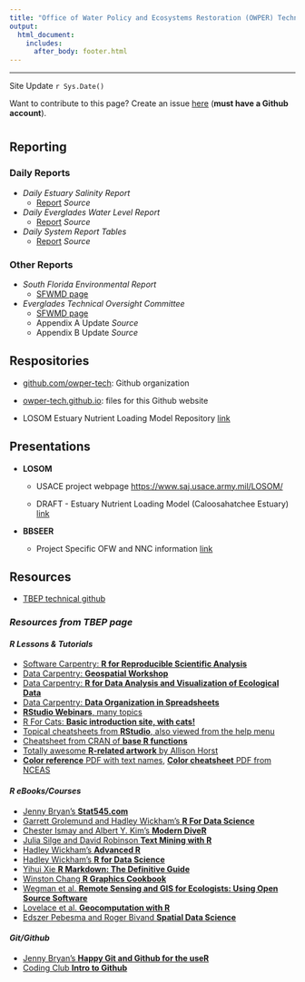 ```yaml
---
title: "Office of Water Policy and Ecosystems Restoration (OWPER) Technical Github Webpage <img src='dep_logo.png' align='right' height = '100'/>"
output: 
  html_document:
    includes:
      after_body: footer.html
---
```


***

Site Update `r Sys.Date()`

Want to contribute to this page? Create an issue [here](https://github.com/owper-tech/owper-tech.github.io/issues/new/choose) (**must have a Github account**). 

# {.tabset}

## Reporting

### Daily Reports

- *Daily Estuary Salinity Report*
    - [Report](http://publicfiles.dep.state.fl.us/owp/SalinityReports/SalinityUpdate.html){target="_blank"} *Source*

- *Daily Everglades Water Level Report*
    - [Report](http://publicfiles.dep.state.fl.us/owp/SalinityReports/WaterLevelUpdate.html){target="_blank"} *Source*
    
- *Daily System Report Tables*
    - [Report](http://publicfiles.dep.state.fl.us/owp/SalinityReports/DailySystemReport_Table.html){target="_blank"} *Source*


### Other Reports 

- *South Florida Environmental Report*
    - [SFWMD page](https://www.sfwmd.gov/science-data/scientific-publications-sfer){target="_blank"}
    
- *Everglades Technical Oversight Committee*
    - [SFWMD page](https://www.sfwmd.gov/our-work/toc){target="_blank"}
    - Appendix A Update *Source*
    - Appendix B Update *Source*
    
## Respositories

 - [github.com/owper-tech](https://github.com/owper-tech/){target="_blank"}: Github organization
 
 - [owper-tech.github.io](https://github.com/owper-tech/owper-tech.github.io){target="_blank"}: files for this Github website
 
 - LOSOM Estuary Nutrient Loading Model Repository [link](https://github.com/SwampThingPaul/LOSOM_ENLM){target="_blank"}

## Presentations

- **LOSOM**

    - USACE project webpage [https://www.saj.usace.army.mil/LOSOM/](https://www.saj.usace.army.mil/LOSOM/){target="_blank"}

    - DRAFT - Estuary Nutrient Loading Model (Caloosahatchee Estuary) [link](https://swampthingecology.org/slides/LOSOMWQ/Julian_LOSOM_ENLM#1){target="_blank"}


- **BBSEER**
  
    - Project Specific OFW and NNC information [link](https://swampthingecology.org/slides/BBSEER/BBSEER_OFW_map.html){target="_blank"}
    
## Resources

* [TBEP technical github](https://tbep-tech.github.io/){target="_blank"}

### *Resources from TBEP page*

#### *R Lessons & Tutorials*

* [Software Carpentry: **R for Reproducible Scientific Analysis**](http://data-lessons.github.io/gapminder-R/){target="_blank"}
* [Data Carpentry: **Geospatial Workshop**](https://datacarpentry.org/geospatial-workshop/){target="_blank"}
* [Data Carpentry: **R for Data Analysis and Visualization of Ecological Data**](http://www.datacarpentry.org/R-ecology-lesson/){target="_blank"}
* [Data Carpentry: **Data Organization in Spreadsheets**](http://www.datacarpentry.org/spreadsheet-ecology-lesson/){target="_blank"}
* [**RStudio Webinars**, many topics](https://www.rstudio.com/resources/webinars/){target="_blank"}
* [R For Cats: **Basic introduction site, with cats!**](http://rforcats.net/){target="_blank"}
* [Topical cheatsheets from **RStudio**, also viewed from the help menu](http://www.rstudio.com/resources/cheatsheets/){target="_blank"}
* [Cheatsheet from CRAN of **base R functions**](http://cran.r-project.org/doc/contrib/Short-refcard.pdf){target="_blank"} 
* [Totally awesome **R-related artwork** by Allison Horst](https://github.com/allisonhorst/stats-illustrations){target="_blank"}
* [**Color reference** PDF with text names](http://www.stat.columbia.edu/~tzheng/files/Rcolor.pdf){target="_blank"}, [**Color cheatsheet** PDF from NCEAS](https://www.nceas.ucsb.edu/sites/default/files/2020-04/colorPaletteCheatsheet.pdf){target="_blank"}

#### *R eBooks/Courses*

* [Jenny Bryan's **Stat545.com**](http://stat545.com/){target="_blank"}
* [Garrett Grolemund and Hadley Wickham's **R For Data Science**](http://r4ds.had.co.nz/){target="_blank"}
* [Chester Ismay and Albert Y. Kim's **Modern DiveR**](https://ismayc.github.io/moderndiver-book/){target="_blank"}
* [Julia Silge and David Robinson **Text Mining with R**](http://tidytextmining.com/){target="_blank"}
* [Hadley Wickham's **Advanced R**](http://adv-r.had.co.nz/){target="_blank"}
* [Hadley Wickham's **R for Data Science**](https://r4ds.had.co.nz){target="_blank"}
* [Yihui Xie **R Markdown: The Definitive Guide**](https://bookdown.org/yihui/rmarkdown/){target="_blank"}
* [Winston Chang **R Graphics Cookbook**](http://www.cookbook-r.com/){target="_blank"}
* [Wegman et al. **Remote Sensing and GIS for Ecologists: Using Open Source Software**](http://book.ecosens.org/RSEbook/){target="_blank"}
* [Lovelace et al. **Geocomputation with R**](https://geocompr.robinlovelace.net/){target="_blank"}
* [Edszer Pebesma and Roger Bivand **Spatial Data Science**](https://keen-swartz-3146c4.netlify.app/index.html){target="_blank"}

#### *Git/Github* 

* [Jenny Bryan's **Happy Git and Github for the useR**](http://happygitwithr.com/){target="_blank"}
* [Coding Club **Intro to Github**](https://ourcodingclub.github.io/2017/02/27/git.html){target="_blank"}